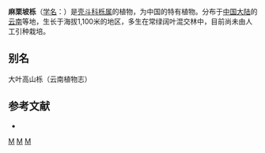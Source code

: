 {{Speciesbox 
| genus = Quercus
| species = marlipoensis
| status = PE
| status_system = IUCN3.1
| status_ref = <ref name=IUCN>{{cite iucn | authors = Carrero, C. & Strijk, J.S | title = ''Quercus marlipoensis'' | journal = [[IUCN_Red_List_of_Threatened_Species|IUCN Red List of Threatened Species]] | volume=2020 | page = e.T78969777A184345885  | year =2020 | doi = 10.2305/IUCN.UK.2020-3.RLTS.T191481A1985007.en }}</ref>
| authority = Hu et Cheng
}}

'''麻栗坡栎'''（[[学名|学名]]：{{lang|la|''Quercus marlipoensis''}}）是[[壳斗科|壳斗科]][[栎属|栎属]]的植物，为中国的特有植物。分布于[[中国大陆|中国大陆]]的[[云南|云南]]等地，生长于海拔1,100米的地区，多生在常绿阔叶混交林中，目前尚未由人工引种栽培。

== 别名 ==
大叶高山栎（云南植物志）

== 参考文献 ==
<div class="references-small">
{{reflist}}
* {{cite web| url =http://www.bioinfo.cn/db05/KmzwSpecies.php?action=view&id=8003| title =麻栗坡栎| work =《中国高等植物数据库全库》| publisher =中国科学院微生物研究所| author =昆明植物研究所| accessdate =2009-02-25| deadurl =yes| archiveurl =https://web.archive.org/web/20160305033525/http://www.bioinfo.cn/db05/KmzwSpecies.php?action=view&id=8003| archivedate =2016-03-05}}
</div>
{{Taxonbar}}

[[Category:栎属|M]]
[[Category:中國特有植物|M]]
[[Category:云南植物|M]]